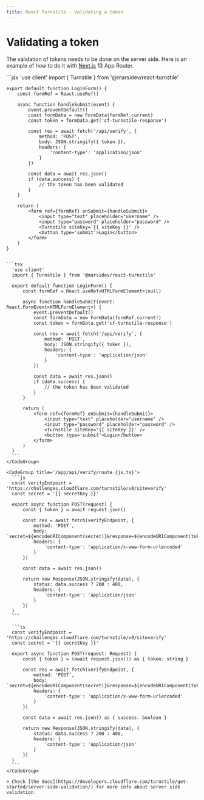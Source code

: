 ```yaml
---
title: React Turnstile - Validating a token
---
```


# Validating a token

The validation of tokens needs to be done on the server side. Here is an example of how to do it with [Next.js](https://nextjs.org/) 13 App Router.

<CodeGroup title='/app/page/login.{jsx,tsx}'>
  ```jsx
	'use client'
	import { Turnstile } from '@marsidev/react-turnstile'

	export default function LoginForm() {
		const formRef = React.useRef()

		async function handleSubmit(event) {
			event.preventDefault()
			const formData = new FormData(formRef.current)
			const token = formData.get('cf-turnstile-response')

			const res = await fetch('/api/verify', {
				method: 'POST',
				body: JSON.stringify({ token }),
				headers: {
					'content-type': 'application/json'
				}
			})

			const data = await res.json()
			if (data.success) {
				// the token has been validated
			}
		}

		return (
			<form ref={formRef} onSubmit={handleSubmit}>
				<input type="text" placeholder="username" />
				<input type="password" placeholder="password" />
				<Turnstile siteKey='{{ siteKey }}' />
				<button type='submit'>Login</button>
			</form>
		)
	}
  ```

  ```tsx
	'use client'
	import { Turnstile } from '@marsidev/react-turnstile'

	export default function LoginForm() {
		const formRef = React.useRef<HTMLFormElement>(null)

		async function handleSubmit(event: React.FormEvent<HTMLFormElement>) {
			event.preventDefault()
			const formData = new FormData(formRef.current!)
			const token = formData.get('cf-turnstile-response')

			const res = await fetch('/api/verify', {
				method: 'POST',
				body: JSON.stringify({ token }),
				headers: {
					'content-type': 'application/json'
				}
			})

			const data = await res.json()
			if (data.success) {
				// the token has been validated
			}
		}

		return (
			<form ref={formRef} onSubmit={handleSubmit}>
				<input type="text" placeholder="username" />
				<input type="password" placeholder="password" />
				<Turnstile siteKey='{{ siteKey }}' />
				<button type='submit'>Login</button>
			</form>
		)
	}
	```
</CodeGroup>

<CodeGroup title='/app/api/verify/route.{js,ts}'>
	```js
	const verifyEndpoint = 'https://challenges.cloudflare.com/turnstile/v0/siteverify'
	const secret = '{{ secretKey }}'

	export async function POST(request) {
		const { token } = await request.json()

		const res = await fetch(verifyEndpoint, {
			method: 'POST',
			body: `secret=${encodeURIComponent(secret)}&response=${encodeURIComponent(token)}`,
			headers: {
				'content-type': 'application/x-www-form-urlencoded'
			}
		})

		const data = await res.json()

		return new Response(JSON.stringify(data), {
			status: data.success ? 200 : 400,
			headers: {
				'content-type': 'application/json'
			}
		})
	}
	```

	```ts
	const verifyEndpoint = 'https://challenges.cloudflare.com/turnstile/v0/siteverify'
	const secret = '{{ secretKey }}'

	export async function POST(request: Request) {
		const { token } = (await request.json()) as { token: string }

		const res = await fetch(verifyEndpoint, {
			method: 'POST',
			body: `secret=${encodeURIComponent(secret)}&response=${encodeURIComponent(token)}`,
			headers: {
				'content-type': 'application/x-www-form-urlencoded'
			}
		})

		const data = await res.json() as { success: boolean }

		return new Response(JSON.stringify(data), {
			status: data.success ? 200 : 400,
			headers: {
				'content-type': 'application/json'
			}
		})
	}
	```
</CodeGroup>

> Check [the docs](https://developers.cloudflare.com/turnstile/get-started/server-side-validation/) for more info about server side validation.
